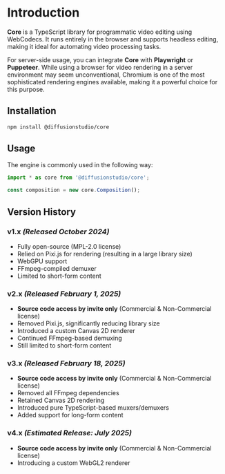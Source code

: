 # Introduction

**Core** is a TypeScript library for programmatic video editing using WebCodecs. It runs entirely in the browser and supports headless editing, making it ideal for automating video processing tasks.  

For server-side usage, you can integrate **Core** with **Playwright** or **Puppeteer**. While using a browser for video rendering in a server environment may seem unconventional, Chromium is one of the most sophisticated rendering engines available, making it a powerful choice for this purpose.  

## Installation  

```bash
npm install @diffusionstudio/core
```

## Usage  

The engine is commonly used in the following way:
```ts
import * as core from '@diffusionstudio/core';

const composition = new core.Composition();
```  

## Version History  

### v1.x _(Released October 2024)_  
- Fully open-source (MPL-2.0 license)  
- Relied on Pixi.js for rendering (resulting in a large library size)  
- WebGPU support  
- FFmpeg-compiled demuxer  
- Limited to short-form content  

### v2.x _(Released February 1, 2025)_  
- **Source code access by invite only** (Commercial & Non-Commercial license)  
- Removed Pixi.js, significantly reducing library size  
- Introduced a custom Canvas 2D renderer  
- Continued FFmpeg-based demuxing  
- Still limited to short-form content  

### v3.x _(Released February 18, 2025)_  
- **Source code access by invite only** (Commercial & Non-Commercial license)  
- Removed all FFmpeg dependencies  
- Retained Canvas 2D rendering  
- Introduced pure TypeScript-based muxers/demuxers  
- Added support for long-form content  

### v4.x _(Estimated Release: July 2025)_  
- **Source code access by invite only** (Commercial & Non-Commercial license)  
- Introducing a custom WebGL2 renderer  
